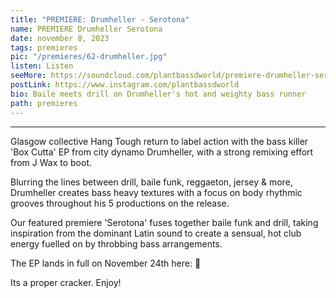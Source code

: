 ---
title: "PREMIERE: Drumheller - Serotona"
name: PREMIERE Drumheller Serotona
date: november 8, 2023
tags: premieres
pic: "/premieres/62-drumheller.jpg"
listen: Listen
seeMore: https://soundcloud.com/plantbassdworld/premiere-drumheller-serotona
postLink: https://www.instagram.com/plantbassdworld
bio: Baile meets drill on Drumheller's hot and weighty bass runner
path: premieres
---

<SoundCloud
  url="https://soundcloud.com/plantbassdworld/premiere-drumheller-serotona"
  name="Serotona"
/>

<hr />

Glasgow collective Hang Tough return to label action with the bass killer 'Box Cutta' EP from city dynamo Drumheller, with a strong remixing effort from J Wax to boot.

Blurring the lines between drill, baile funk, reggaeton, jersey & more, Drumheller creates bass heavy textures with a focus on body rhythmic grooves throughout his 5 productions on the release.

Our featured premiere 'Serotona' fuses together baile funk and drill, taking inspiration from the dominant Latin sound to create a sensual, hot club energy fuelled on by throbbing bass arrangements.

The EP lands in full on November 24th here: <HoverLink url="hangtough.bandcamp.com/album/box-cutta" external /> 🌱

Its a proper cracker. Enjoy!
